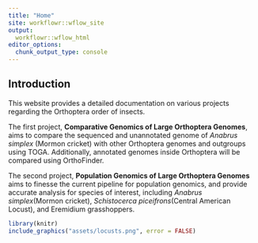 ---
title: "Home"
site: workflowr::wflow_site
output:
  workflowr::wflow_html
editor_options:
  chunk_output_type: console
---

## Introduction
This website provides a detailed documentation on various projects regarding the Orthoptera order of insects.  
  
The first project, **Comparative Genomics of Large Orthoptera Genomes**, aims to compare the sequenced and unannotated genome of *Anabrus simplex* (Mormon cricket) with other Orthoptera genomes and outgroups using TOGA. Additionally, annotated genomes inside Orthoptera will be compared using OrthoFinder. 
  
The second project, **Population Genomics of Large Orthoptera Genomes** aims to finesse the current pipeline for population genomics, and provide accurate analysis for species of interest, including *Anabrus simplex*(Mormon cricket), *Schistocerca piceifrons*(Central American Locust), and Eremidium grasshoppers. 
  
```{r, echo=FALSE}
library(knitr)
include_graphics("assets/locusts.png", error = FALSE)

```

